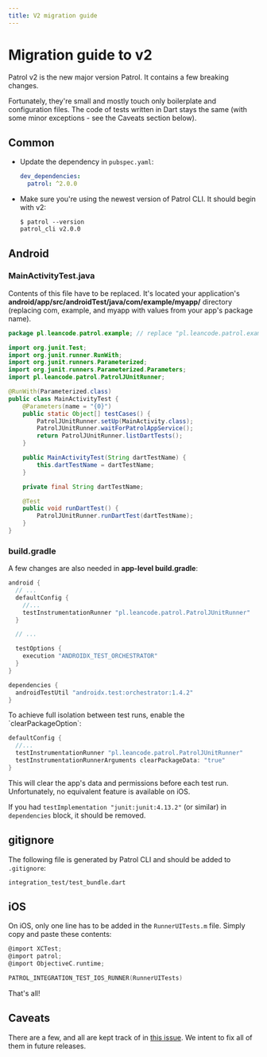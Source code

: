 ```yaml
---
title: V2 migration guide
---
```


# Migration guide to v2

Patrol v2 is the new major version Patrol. It contains a few breaking changes.

Fortunately, they're small and mostly touch only boilerplate and configuration
files. The code of tests written in Dart stays the same (with some minor
exceptions - see the Caveats section below).

## Common

- Update the dependency in `pubspec.yaml`:

  ```yaml
  dev_dependencies:
    patrol: ^2.0.0
  ```

- Make sure you're using the newest version of Patrol CLI. It should begin with
  v2:

  ```console
  $ patrol --version
  patrol_cli v2.0.0
  ```

## Android

### MainActivityTest.java

Contents of this file have to be replaced. It's located your application's
**android/app/src/androidTest/java/com/example/myapp/** directory (replacing
com, example, and myapp with values from your app's package name).

```java name="MainActivityTest.java"
package pl.leancode.patrol.example; // replace "pl.leancode.patrol.example" with your app's package

import org.junit.Test;
import org.junit.runner.RunWith;
import org.junit.runners.Parameterized;
import org.junit.runners.Parameterized.Parameters;
import pl.leancode.patrol.PatrolJUnitRunner;

@RunWith(Parameterized.class)
public class MainActivityTest {
    @Parameters(name = "{0}")
    public static Object[] testCases() {
        PatrolJUnitRunner.setUp(MainActivity.class);
        PatrolJUnitRunner.waitForPatrolAppService();
        return PatrolJUnitRunner.listDartTests();
    }

    public MainActivityTest(String dartTestName) {
        this.dartTestName = dartTestName;
    }

    private final String dartTestName;

    @Test
    public void runDartTest() {
        PatrolJUnitRunner.runDartTest(dartTestName);
    }
}
```

### build.gradle

A few changes are also needed in **app-level build.gradle**:

```groovy title="android/app/build.gradle"
android {
  // ...
  defaultConfig {
    //...
    testInstrumentationRunner "pl.leancode.patrol.PatrolJUnitRunner"
  }

  // ...

  testOptions {
    execution "ANDROIDX_TEST_ORCHESTRATOR"
  }
}

dependencies {
  androidTestUtil "androidx.test:orchestrator:1.4.2"
}
```

<Info>
  To achieve full isolation between test runs, enable the `clearPackageOption`:

  ```groovy title="android/app/build.gradle"
  defaultConfig {
    //...
    testInstrumentationRunner "pl.leancode.patrol.PatrolJUnitRunner"
    testInstrumentationRunnerArguments clearPackageData: "true"
  }
  ```

  This will clear the app's data and permissions before each test run.
  Unfortunately, no equivalent feature is available on iOS.

</Info>

If you had `testImplementation "junit:junit:4.13.2"` (or similar) in
`dependencies` block, it should be removed.

## gitignore

The following file is generated by Patrol CLI and should be added to
`.gitignore`:

```
integration_test/test_bundle.dart
```

## iOS

On iOS, only one line has to be added in the `RunnerUITests.m` file. Simply copy
and paste these contents:

```objective-c title="ios/RunnerUITests/RunnerUITests.m"
@import XCTest;
@import patrol;
@import ObjectiveC.runtime;

PATROL_INTEGRATION_TEST_IOS_RUNNER(RunnerUITests)
```

That's all!

## Caveats

There are a few, and all are kept track of in [this issue]. We intent to fix all
of them in future releases.

[this issue]: https://github.com/leancodepl/patrol/issues/1341
